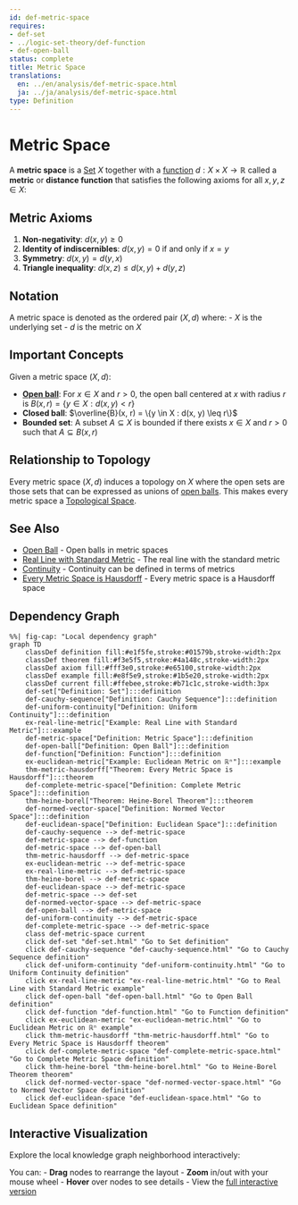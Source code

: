 ```yaml
---
id: def-metric-space
requires:
- def-set
- ../logic-set-theory/def-function
- def-open-ball
status: complete
title: Metric Space
translations:
  en: ../en/analysis/def-metric-space.html
  ja: ../ja/analysis/def-metric-space.html
type: Definition
---
```


# Metric Space {#def-metric-space}

A **metric space** is a [Set](../logic-set-theory/def-set.qmd) $X$ together with a [function](../logic-set-theory/def-function.qmd) $d: X \times X \to \mathbb{R}$ called a **metric** or **distance function** that satisfies the following axioms for all $x, y, z \in X$:

## Metric Axioms

1. **Non-negativity**: $d(x, y) \geq 0$
2. **Identity of indiscernibles**: $d(x, y) = 0$ if and only if $x = y$
3. **Symmetry**: $d(x, y) = d(y, x)$
4. **Triangle inequality**: $d(x, z) \leq d(x, y) + d(y, z)$

## Notation

A metric space is denoted as the ordered pair $(X, d)$ where:
- $X$ is the underlying set
- $d$ is the metric on $X$

## Important Concepts

Given a metric space $(X, d)$:

- **[Open ball](def-open-ball.qmd)**: For $x \in X$ and $r > 0$, the open ball centered at $x$ with radius $r$ is $B(x, r) = \{y \in X : d(x, y) < r\}$
- **Closed ball**: $\overline{B}(x, r) = \{y \in X : d(x, y) \leq r\}$
- **Bounded set**: A subset $A \subseteq X$ is bounded if there exists $x \in X$ and $r > 0$ such that $A \subseteq B(x, r)$

## Relationship to Topology

Every metric space $(X, d)$ induces a topology on $X$ where the open sets are those sets that can be expressed as unions of [open balls](def-open-ball.qmd). This makes every metric space a [Topological Space](../topology/def-topological-space.qmd).

## See Also

- [Open Ball](def-open-ball.qmd) - Open balls in metric spaces
- [Real Line with Standard Metric](ex-real-line-metric.qmd) - The real line with the standard metric
- [Continuity](def-continuity.qmd) - Continuity can be defined in terms of metrics
- [Every Metric Space is Hausdorff](../topology/thm-metric-hausdorff.qmd) - Every metric space is a Hausdorff space

## Dependency Graph

```mermaid
%%| fig-cap: "Local dependency graph"
graph TD
    classDef definition fill:#e1f5fe,stroke:#01579b,stroke-width:2px
    classDef theorem fill:#f3e5f5,stroke:#4a148c,stroke-width:2px
    classDef axiom fill:#fff3e0,stroke:#e65100,stroke-width:2px
    classDef example fill:#e8f5e9,stroke:#1b5e20,stroke-width:2px
    classDef current fill:#ffebee,stroke:#b71c1c,stroke-width:3px
    def-set["Definition: Set"]:::definition
    def-cauchy-sequence["Definition: Cauchy Sequence"]:::definition
    def-uniform-continuity["Definition: Uniform Continuity"]:::definition
    ex-real-line-metric["Example: Real Line with Standard Metric"]:::example
    def-metric-space["Definition: Metric Space"]:::definition
    def-open-ball["Definition: Open Ball"]:::definition
    def-function["Definition: Function"]:::definition
    ex-euclidean-metric["Example: Euclidean Metric on ℝⁿ"]:::example
    thm-metric-hausdorff["Theorem: Every Metric Space is Hausdorff"]:::theorem
    def-complete-metric-space["Definition: Complete Metric Space"]:::definition
    thm-heine-borel["Theorem: Heine-Borel Theorem"]:::theorem
    def-normed-vector-space["Definition: Normed Vector Space"]:::definition
    def-euclidean-space["Definition: Euclidean Space"]:::definition
    def-cauchy-sequence --> def-metric-space
    def-metric-space --> def-function
    def-metric-space --> def-open-ball
    thm-metric-hausdorff --> def-metric-space
    ex-euclidean-metric --> def-metric-space
    ex-real-line-metric --> def-metric-space
    thm-heine-borel --> def-metric-space
    def-euclidean-space --> def-metric-space
    def-metric-space --> def-set
    def-normed-vector-space --> def-metric-space
    def-open-ball --> def-metric-space
    def-uniform-continuity --> def-metric-space
    def-complete-metric-space --> def-metric-space
    class def-metric-space current
    click def-set "def-set.html" "Go to Set definition"
    click def-cauchy-sequence "def-cauchy-sequence.html" "Go to Cauchy Sequence definition"
    click def-uniform-continuity "def-uniform-continuity.html" "Go to Uniform Continuity definition"
    click ex-real-line-metric "ex-real-line-metric.html" "Go to Real Line with Standard Metric example"
    click def-open-ball "def-open-ball.html" "Go to Open Ball definition"
    click def-function "def-function.html" "Go to Function definition"
    click ex-euclidean-metric "ex-euclidean-metric.html" "Go to Euclidean Metric on ℝⁿ example"
    click thm-metric-hausdorff "thm-metric-hausdorff.html" "Go to Every Metric Space is Hausdorff theorem"
    click def-complete-metric-space "def-complete-metric-space.html" "Go to Complete Metric Space definition"
    click thm-heine-borel "thm-heine-borel.html" "Go to Heine-Borel Theorem theorem"
    click def-normed-vector-space "def-normed-vector-space.html" "Go to Normed Vector Space definition"
    click def-euclidean-space "def-euclidean-space.html" "Go to Euclidean Space definition"
```

## Interactive Visualization

Explore the local knowledge graph neighborhood interactively:

::: {.graph-viz data-id="def-metric-space" data-width="700" data-height="500"}
:::

You can:
- **Drag** nodes to rearrange the layout
- **Zoom** in/out with your mouse wheel
- **Hover** over nodes to see details
- View the [full interactive version](../../output/interactive/en/def-metric-space.html){target="_blank"}
